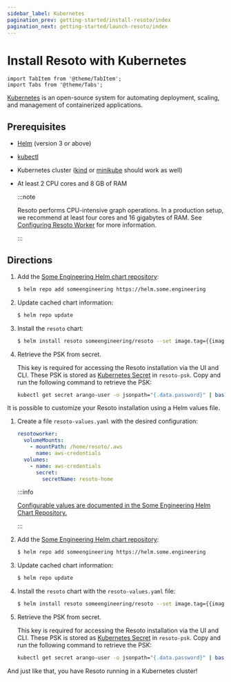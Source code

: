 ```yaml
---
sidebar_label: Kubernetes
pagination_prev: getting-started/install-resoto/index
pagination_next: getting-started/launch-resoto/index
---
```


# Install Resoto with Kubernetes

```mdx-code-block
import TabItem from '@theme/TabItem';
import Tabs from '@theme/Tabs';
```

[Kubernetes](https://kubernetes.io) is an open-source system for automating deployment, scaling, and management of containerized applications.

## Prerequisites

- [Helm](https://helm.sh) (version 3 or above)

- [kubectl](https://kubernetes.io/docs/tasks/tools/#kubectl)

- Kubernetes cluster ([kind](https://kind.sigs.k8s.io) or [minikube](https://minikube.sigs.k8s.io) should work as well)

- At least 2 CPU cores and 8 GB of RAM

  :::note

  Resoto performs CPU-intensive graph operations. In a production setup, we recommend at least four cores and 16 gigabytes of RAM. See [Configuring Resoto Worker](../../reference/configuration/worker.mdx#multi-core-machines) for more information.

  :::

## Directions

<Tabs groupId="installation-method">

<TabItem value="default" label="Default Installation">

1. Add the [Some Engineering Helm chart repository](https://helm.some.engineering):

   ```bash
   $ helm repo add someengineering https://helm.some.engineering
   ```

2. Update cached chart information:

   ```bash
   $ helm repo update
   ```

3. Install the `resoto` chart:

   ```bash
   $ helm install resoto someengineering/resoto --set image.tag={{imageTag}}
   ```

4. Retrieve the PSK from secret.

   This key is required for accessing the Resoto installation via the UI and CLI. These PSK is stored as [Kubernetes Secret](https://kubernetes.io/docs/concepts/configuration/secret) in `resoto-psk`. Copy and run the following command to retrieve the PSK:

   ```bash
   kubectl get secret arango-user -o jsonpath="{.data.password}" | base64 --decode
   ```

</TabItem>

<TabItem value="customized" label="Customized Installation">

It is possible to customize your Resoto installation using a Helm values file.

1. Create a file `resoto-values.yaml` with the desired configuration:

   ```yaml title="Example configuration that mounts AWS credentials from a Kubernetes Secret"
   resotoworker:
     volumeMounts:
       - mountPath: /home/resoto/.aws
         name: aws-credentials
     volumes:
       - name: aws-credentials
         secret:
           secretName: resoto-home
   ```

   :::info

   [Configurable values are documented in the Some Engineering Helm Chart Repository.](https://github.com/someengineering/helm-charts/blob/main/someengineering/resoto/README.mdx#values)

   :::

2. Add the [Some Engineering Helm chart repository](https://helm.some.engineering):

   ```bash
   $ helm repo add someengineering https://helm.some.engineering
   ```

3. Update cached chart information:

   ```bash
   $ helm repo update
   ```

4. Install the `resoto` chart with the `resoto-values.yaml` file:

   ```bash
   $ helm install resoto someengineering/resoto --set image.tag={{imageTag}} -f resoto-values.yaml
   ```

5. Retrieve the PSK from secret.

   This key is required for accessing the Resoto installation via the UI and CLI. These PSK is stored as [Kubernetes Secret](https://kubernetes.io/docs/concepts/configuration/secret) in `resoto-psk`. Copy and run the following command to retrieve the PSK:

   ```bash
   kubectl get secret arango-user -o jsonpath="{.data.password}" | base64 --decode
   ```

</TabItem>

</Tabs>

And just like that, you have Resoto running in a Kubernetes cluster!
